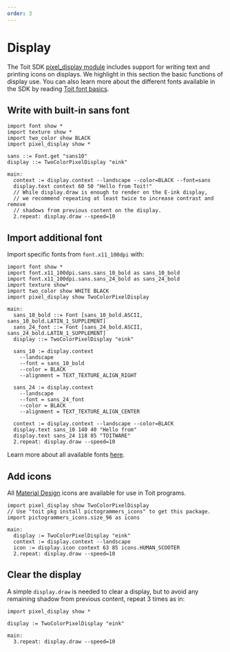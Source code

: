 ```yaml
---
order: 3
---
```


# Display

The Toit SDK [pixel_display module](https://libs.toit.io/pixel_display/library-summary) includes support for writing text and printing icons on displays.
We highlight in this section the basic functions of display use. You can also learn more about the different fonts available in the SDK by reading [Toit font basics](../fonts).

## Write with built-in sans font

```
import font show *
import texture show *
import two_color show BLACK
import pixel_display show *

sans ::= Font.get "sans10"
display ::= TwoColorPixelDisplay "eink"

main:
  context := display.context --landscape --color=BLACK --font=sans
  display.text context 60 50 "Hello from Toit!"
  // While display.draw is enough to render on the E-ink display,
  // we recommend repeating at least twice to increase contrast and remove
  // shadows from previous content on the display.
  2.repeat: display.draw --speed=10
```

## Import additional font

Import specific fonts from `font.x11_100dpi` with:

```
import font show *
import font.x11_100dpi.sans.sans_10_bold as sans_10_bold
import font.x11_100dpi.sans.sans_24_bold as sans_24_bold
import texture show*
import two_color show WHITE BLACK
import pixel_display show TwoColorPixelDisplay

main:
  sans_10_bold ::= Font [sans_10_bold.ASCII, sans_10_bold.LATIN_1_SUPPLEMENT]
  sans_24_font ::= Font [sans_24_bold.ASCII, sans_24_bold.LATIN_1_SUPPLEMENT]
  display ::= TwoColorPixelDisplay "eink"

  sans_10 := display.context
    --landscape
    --font = sans_10_bold
    --color = BLACK
    --alignment = TEXT_TEXTURE_ALIGN_RIGHT

  sans_24 := display.context
    --landscape
    --font = sans_24_font
    --color = BLACK
    --alignment = TEXT_TEXTURE_ALIGN_CENTER

  context := display.context --landscape --color=BLACK
  display.text sans_10 140 40 "Hello from"
  display.text sans_24 118 85 "TOITWARE"
  2.repeat: display.draw --speed=10
```

Learn more about all available fonts [here](../fonts).

## Add icons

All [Material Design](https://materialdesignicons.com/) icons are available for use in Toit programs.

```
import pixel_display show TwoColorPixelDisplay
// Use "toit pkg install pictogrammers_icons" to get this package.
import pictogrammers_icons.size_96 as icons

main:
  display := TwoColorPixelDisplay "eink"
  context := display.context --landscape
  icon := display.icon context 63 85 icons.HUMAN_SCOOTER
  2.repeat: display.draw --speed=10
```

## Clear the display

A simple `display.draw` is needed to clear a display, but to avoid any remaining
shadow from previous content, repeat 3 times as in:

```
import pixel_display show *

display := TwoColorPixelDisplay "eink"

main:
  3.repeat: display.draw --speed=10
```
